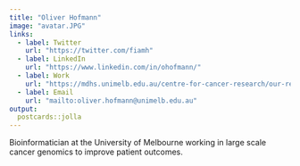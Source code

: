 ```yaml
---
title: "Oliver Hofmann"
image: "avatar.JPG"
links:
  - label: Twitter
    url: "https://twitter.com/fiamh"
  - label: LinkedIn
    url: "https://www.linkedin.com/in/ohofmann/"
  - label: Work
    url: "https://mdhs.unimelb.edu.au/centre-for-cancer-research/our-research/genomics-platform-group/"
  - label: Email
    url: "mailto:oliver.hofmann@unimelb.edu.au"
output:
  postcards::jolla
---
```

 
Bioinformatician at the University of Melbourne working in large scale cancer genomics to improve patient outcomes. 

